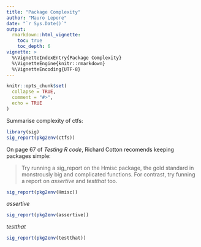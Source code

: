 ```yaml
---
title: "Package Complexity"
author: "Mauro Lepore"
date: "`r Sys.Date()`"
output: 
  rmarkdown::html_vignette:
    toc: true
    toc_depth: 6
vignette: >
  %\VignetteIndexEntry{Package Complexity}
  %\VignetteEngine{knitr::rmarkdown}
  %\VignetteEncoding{UTF-8}
---
```


```r
knitr::opts_chunk$set(
  collapse = TRUE,
  comment = "#>",
  echo = TRUE
)
```

Summarise complexity of ctfs:

```r
library(sig)
sig_report(pkg2env(ctfs))
```

On page 67 of _Testing R code_, Richard Cotton recomends keeping packages simple:

> Try running a sig\_report on the Hmisc package, the gold standard in monstrously big and complicated functions. For contrast, try funning a report on _assertive_ and _testthat_ too.

```r
sig_report(pkg2env(Hmisc))
```

_assertive_

```r
sig_report(pkg2env(assertive))
```

_testthat_

```r
sig_report(pkg2env(testthat))
```


